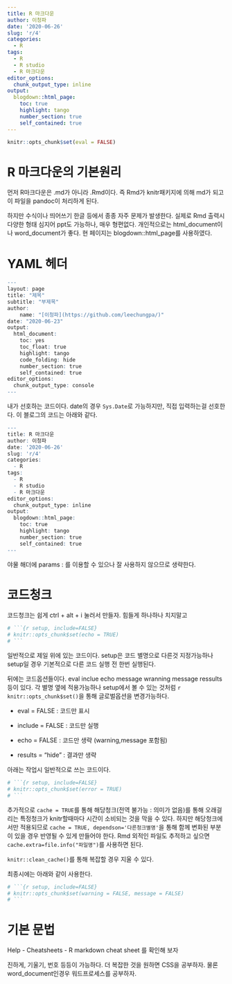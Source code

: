 ```yaml
---
title: R 마크다운
author: 이청파
date: '2020-06-26'
slug: 'r/4'
categories:
  - R
tags:
  - R
  - R studio
  - R 마크다운
editor_options: 
  chunk_output_type: inline
output: 
  blogdown::html_page:
    toc: true
    highlight: tango
    number_section: true
    self_contained: true
---
```


```r
knitr::opts_chunk$set(eval = FALSE)
```


# R 마크다운의 기본원리

먼저 R마크다운은 .md가 아니라 .Rmd이다. 즉 Rmd가 knitr패키지에 의해 md가 되고 이 파일을 pandoc이 처리하게 된다.

하지만 수식이나 띄어쓰기 한글 등에서 종종 자주 문제가 발생한다. 실제로 Rmd 출력시 다양한 형태 심지어 ppt도 가능하나, 매우 형편없다. 개인적으로는 html_document이나 word_document가 좋다. 현 페이지는 blogdown::html_page를 사용하였다.

# YAML 헤더

```r
---
layout: page
title: "제목"
subtitle: "부제목"
author:
    name: "[이청파](https://github.com/leechungpa/)"
date: "2020-06-23"
output:
  html_document: 
    toc: yes
    toc_float: true
    highlight: tango
    code_folding: hide
    number_section: true
    self_contained: true
editor_options: 
  chunk_output_type: console
---
```

내가 선호하는 코드이다. date의 경우 `Sys.Date`로 가능하지만, 직접 입력하는걸 선호한다. 이 블로그의 코드는 아래와 같다.

```r
---
title: R 마크다운
author: 이청파
date: '2020-06-26'
slug: 'r/4'
categories:
  - R
tags:
  - R
  - R studio
  - R 마크다운
editor_options: 
  chunk_output_type: inline
output: 
  blogdown::html_page:
    toc: true
    highlight: tango
    number_section: true
    self_contained: true
---
```


야물 해더에 params : 를 이용할 수 있으나 잘 사용하지 않으므로 생략한다.


# 코드청크

코드청크는 쉽게 ctrl + alt + i 눌러서 만들자. 힘들게 하나하나 치지말고

```r
# ```{r setup, include=FALSE}
# knitr::opts_chunk$set(echo = TRUE)
# ```
```

일반적으로 제일 위에 있는 코드이다. setup은 코드 별명으로 다른것 지정가능하나 setup일 경우 기본적으로 다른 코드 실행 전 한번 실행된다.

뒤에는 코드옵션들이다. eval inclue echo message wranning message ressults등이 있다. 각 별명 옆에 적용가능하나 setup에서 볼 수 있는 것처럼 `r knitr::opts_chunk$set()`을 통해 글로벌옵션을 변경가능하다. 

- eval = FALSE : 코드만 표시

- include = FALSE : 코드만 실행

- echo = FALSE : 코드만 생략 (warning,message 포함됨)

- results = "hide" : 결과만 생략

아래는 작업시 일반적으로 쓰는 코드이다.

```r
# ```{r setup, include=FALSE}
# knitr::opts_chunk$set(error = TRUE)
# ```
```

추가적으로 `cache = TRUE`를 통해 해당청크(전역 불가능 : 의미가 없음)를 통해 오래걸리는 특정청크가 knitr할때마다 시간이 소비되는 것을 막을 수 있다. 하지만 해당청크에서만 적용되므로 `cache = TRUE, dependson='다른청크별명'`을 통해 함께 변화된 부분이 있을 경우 반영될 수 있게 만들어야 한다. Rmd 외적인 파일도 추적하고 싶으면 `cache.extra=file.info("파일명")`를 사용하면 된다.

`knitr::clean_cache()`를 통해 복잡할 경우 지울 수 있다.


최종시에는 아래와 같이 사용한다.

```r
# ```{r setup, include=FALSE}
# knitr::opts_chunk$set(warning = FALSE, message = FALSE)
# ```
```

# 기본 문법

Help - Cheatsheets - R markdown cheat sheet 를 확인해 보자

진하게, 기울기, 번호 등등이 가능하다. 더 복잡한 것을 원하면 CSS을 공부하자. 물론 word_document인경우 워드프로세스를 공부하자.




